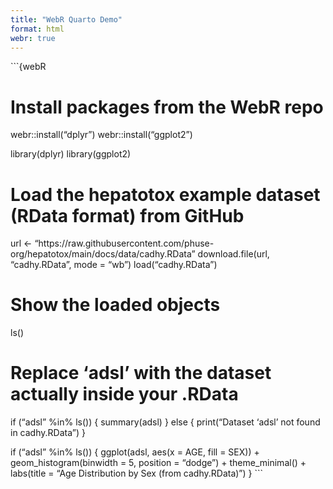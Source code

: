 ```yaml
---
title: "WebR Quarto Demo"
format: html
webr: true
---
```


```{webR

# Install packages from the WebR repo
webr::install("dplyr")
webr::install("ggplot2")

library(dplyr)
library(ggplot2)

# Load the hepatotox example dataset (RData format) from GitHub
url <- "https://raw.githubusercontent.com/phuse-org/hepatotox/main/docs/data/cadhy.RData"
download.file(url, "cadhy.RData", mode = "wb")
load("cadhy.RData")

# Show the loaded objects
ls()

# Replace 'adsl' with the dataset actually inside your .RData
if ("adsl" %in% ls()) {
  summary(adsl)
} else {
  print("Dataset 'adsl' not found in cadhy.RData")
}

if ("adsl" %in% ls()) {
  ggplot(adsl, aes(x = AGE, fill = SEX)) +
    geom_histogram(binwidth = 5, position = "dodge") +
    theme_minimal() +
    labs(title = "Age Distribution by Sex (from cadhy.RData)")
}
```

